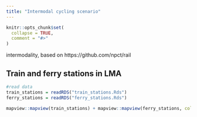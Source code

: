 ```yaml
---
title: "Intermodal cycling scenario"
---
```


```r
knitr::opts_chunk$set(
  collapse = TRUE,
  comment = "#>"
)
```


intermodality, based on https://github.com/npct/rail 


## Train and ferry stations in LMA

```r
#read data
train_stations = readRDS("train_stations.Rds")
ferry_stations = readRDS("ferry_stations.Rds")

mapview::mapview(train_stations) + mapview::mapview(ferry_stations, col.regions= "red") 

```

